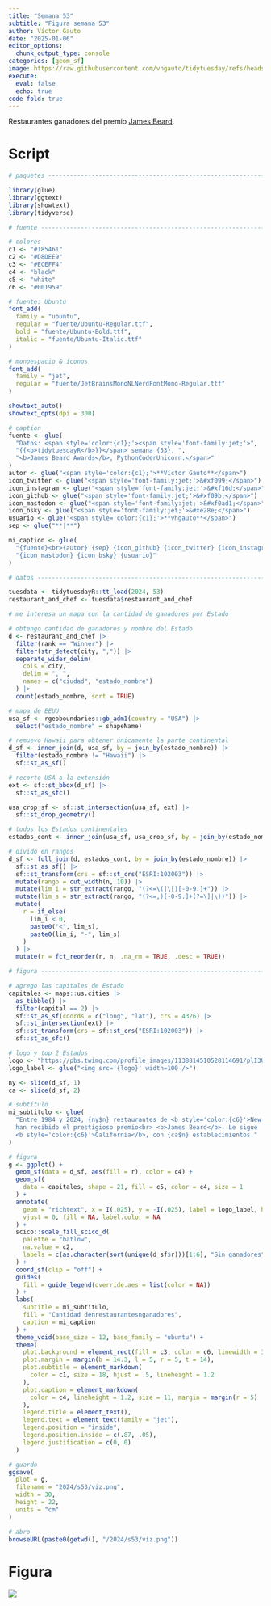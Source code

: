 ```yaml
---
title: "Semana 53"
subtitle: "Figura semana 53"
author: Víctor Gauto
date: "2025-01-06"
editor_options:
  chunk_output_type: console
categories: [geom_sf]
image: https://raw.githubusercontent.com/vhgauto/tidytuesday/refs/heads/main/2024/s53/viz.png
execute:
  eval: false
  echo: true
code-fold: true
---
```


Restaurantes ganadores del premio [James Beard](https://www.jamesbeard.org/).

# Script

```r

# paquetes ----------------------------------------------------------------

library(glue)
library(ggtext)
library(showtext)
library(tidyverse)

# fuente ------------------------------------------------------------------

# colores
c1 <- "#185461"
c2 <- "#D8DEE9"
c3 <- "#ECEFF4"
c4 <- "black"
c5 <- "white"
c6 <- "#001959"

# fuente: Ubuntu
font_add(
  family = "ubuntu",
  regular = "fuente/Ubuntu-Regular.ttf",
  bold = "fuente/Ubuntu-Bold.ttf",
  italic = "fuente/Ubuntu-Italic.ttf"
)

# monoespacio & íconos
font_add(
  family = "jet",
  regular = "fuente/JetBrainsMonoNLNerdFontMono-Regular.ttf"
)

showtext_auto()
showtext_opts(dpi = 300)

# caption
fuente <- glue(
  "Datos: <span style='color:{c1};'><span style='font-family:jet;'>",
  "{{<b>tidytuesdayR</b>}}</span> semana {53}, ",
  "<b>James Beard Awards</b>, PythonCoderUnicorn.</span>"
)
autor <- glue("<span style='color:{c1};'>**Víctor Gauto**</span>")
icon_twitter <- glue("<span style='font-family:jet;'>&#xf099;</span>")
icon_instagram <- glue("<span style='font-family:jet;'>&#xf16d;</span>")
icon_github <- glue("<span style='font-family:jet;'>&#xf09b;</span>")
icon_mastodon <- glue("<span style='font-family:jet;'>&#xf0ad1;</span>")
icon_bsky <- glue("<span style='font-family:jet;'>&#xe28e;</span>")
usuario <- glue("<span style='color:{c1};'>**vhgauto**</span>")
sep <- glue("**|**")

mi_caption <- glue(
  "{fuente}<br>{autor} {sep} {icon_github} {icon_twitter} {icon_instagram} ",
  "{icon_mastodon} {icon_bsky} {usuario}"
)

# datos -------------------------------------------------------------------

tuesdata <- tidytuesdayR::tt_load(2024, 53)
restaurant_and_chef <- tuesdata$restaurant_and_chef

# me interesa un mapa con la cantidad de ganadores por Estado

# obtengo cantidad de ganadores y nombre del Estado
d <- restaurant_and_chef |> 
  filter(rank == "Winner") |> 
  filter(str_detect(city, ",")) |> 
  separate_wider_delim(
    cols = city,
    delim = ", ",
    names = c("ciudad", "estado_nombre")
  ) |> 
  count(estado_nombre, sort = TRUE)

# mapa de EEUU
usa_sf <- rgeoboundaries::gb_adm1(country = "USA") |> 
  select("estado_nombre" = shapeName)

# remuevo Hawaii para obtener únicamente la parte continental
d_sf <- inner_join(d, usa_sf, by = join_by(estado_nombre)) |>
  filter(estado_nombre != "Hawaii") |> 
  sf::st_as_sf()

# recorto USA a la extensión
ext <- sf::st_bbox(d_sf) |> 
  sf::st_as_sfc()

usa_crop_sf <- sf::st_intersection(usa_sf, ext) |> 
  sf::st_drop_geometry()

# todos los Estados continentales
estados_cont <- inner_join(usa_sf, usa_crop_sf, by = join_by(estado_nombre))

# divido en rangos
d_sf <- full_join(d, estados_cont, by = join_by(estado_nombre)) |> 
  sf::st_as_sf() |>
  sf::st_transform(crs = sf::st_crs("ESRI:102003")) |> 
  mutate(rango = cut_width(n, 10)) |> 
  mutate(lim_i = str_extract(rango, "(?<=\(|\[)[-0-9.]+")) |> 
  mutate(lim_s = str_extract(rango, "(?<=,)[-0-9.]+(?=\]|\))")) |> 
  mutate(
    r = if_else(
      lim_i < 0,
      paste0("<", lim_s),
      paste0(lim_i, "-", lim_s)
    )
  ) |> 
  mutate(r = fct_reorder(r, n, .na_rm = TRUE, .desc = TRUE))

# figura ------------------------------------------------------------------

# agrego las capitales de Estado
capitales <- maps::us.cities |> 
  as_tibble() |> 
  filter(capital == 2) |> 
  sf::st_as_sf(coords = c("long", "lat"), crs = 4326) |> 
  sf::st_intersection(ext) |> 
  sf::st_transform(crs = sf::st_crs("ESRI:102003")) |> 
  sf::st_as_sfc()

# logo y top 2 Estados
logo <- "https://pbs.twimg.com/profile_images/1138814510528114691/plI3Ufxt_400x400.png"
logo_label <- glue("<img src='{logo}' width=100 />")

ny <- slice(d_sf, 1)
ca <- slice(d_sf, 2)

# subtítulo
mi_subtitulo <- glue(
  "Entre 1984 y 2024, {ny$n} restaurantes de <b style='color:{c6}'>New York</b> 
  han recibido el prestigioso premio<br> <b>James Beard</b>. Le sigue 
  <b style='color:{c6}'>California</b>, con {ca$n} establecimientos."
)

# figura
g <- ggplot() +
  geom_sf(data = d_sf, aes(fill = r), color = c4) +
  geom_sf(
    data = capitales, shape = 21, fill = c5, color = c4, size = 1
  ) +
  annotate(
    geom = "richtext", x = I(.025), y = -I(.025), label = logo_label, hjust = 0,
    vjust = 0, fill = NA, label.color = NA
  ) +
  scico::scale_fill_scico_d(
    palette = "batlow",
    na.value = c2,
    labels = c(as.character(sort(unique(d_sf$r)))[1:6], "Sin ganadores")
  ) +
  coord_sf(clip = "off") +
  guides(
    fill = guide_legend(override.aes = list(color = NA))
  ) +
  labs(
    subtitle = mi_subtitulo,
    fill = "Cantidad denrestaurantesnganadores",
    caption = mi_caption
  ) +
  theme_void(base_size = 12, base_family = "ubuntu") +
  theme(
    plot.background = element_rect(fill = c3, color = c6, linewidth = 3),
    plot.margin = margin(b = 14.3, l = 5, r = 5, t = 14),
    plot.subtitle = element_markdown(
      color = c1, size = 18, hjust = .5, lineheight = 1.2
    ),
    plot.caption = element_markdown(
      color = c4, lineheight = 1.2, size = 11, margin = margin(r = 5)
    ),
    legend.title = element_text(),
    legend.text = element_text(family = "jet"),
    legend.position = "inside",
    legend.position.inside = c(.87, .05),
    legend.justification = c(0, 0)
  )

# guardo
ggsave(
  plot = g,
  filename = "2024/s53/viz.png",
  width = 30,
  height = 22,
  units = "cm"
)

# abro
browseURL(paste0(getwd(), "/2024/s53/viz.png"))
```

# Figura

![](https://raw.githubusercontent.com/vhgauto/tidytuesday/refs/heads/main/2024/s53/viz.png)



